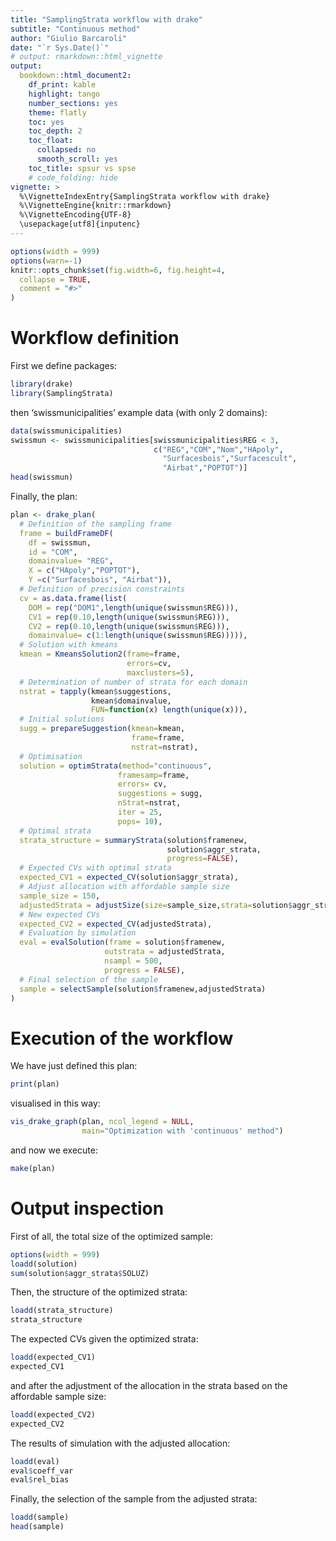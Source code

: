 ```yaml
---
title: "SamplingStrata workflow with drake"
subtitle: "Continuous method"
author: "Giulio Barcaroli"
date: "`r Sys.Date()`"
# output: rmarkdown::html_vignette
output: 
  bookdown::html_document2:
    df_print: kable
    highlight: tango
    number_sections: yes
    theme: flatly
    toc: yes
    toc_depth: 2
    toc_float:
      collapsed: no
      smooth_scroll: yes
    toc_title: spsur vs spse
    # code_folding: hide
vignette: >
  %\VignetteIndexEntry{SamplingStrata workflow with drake}
  %\VignetteEngine{knitr::rmarkdown}
  %\VignetteEncoding{UTF-8}
  \usepackage[utf8]{inputenc}
---
```


```r
options(width = 999)
options(warn=-1)
knitr::opts_chunk$set(fig.width=6, fig.height=4,
  collapse = TRUE,
  comment = "#>"
)
```


# Workflow definition

First we define packages:

```r
library(drake)
library(SamplingStrata)
```

then 'swissmunicipalities' example data (with only 2 domains):

```r
data(swissmunicipalities)
swissmun <- swissmunicipalities[swissmunicipalities$REG < 3,
                                c("REG","COM","Nom","HApoly",
                                  "Surfacesbois","Surfacescult",
                                  "Airbat","POPTOT")]
head(swissmun)
```

Finally, the plan:

```r
plan <- drake_plan(
  # Definition of the sampling frame
  frame = buildFrameDF(
    df = swissmun,
    id = "COM",
    domainvalue= "REG",
    X = c("HApoly","POPTOT"),
    Y =c("Surfacesbois", "Airbat")),
  # Definition of precision constraints
  cv = as.data.frame(list(
    DOM = rep("DOM1",length(unique(swissmun$REG))),
    CV1 = rep(0.10,length(unique(swissmun$REG))),
    CV2 = rep(0.10,length(unique(swissmun$REG))),
    domainvalue= c(1:length(unique(swissmun$REG))))),
  # Solution with kmeans
  kmean = KmeansSolution2(frame=frame,
                          errors=cv,
                          maxclusters=5),
  # Determination of number of strata for each domain
  nstrat = tapply(kmean$suggestions,
                  kmean$domainvalue,
                  FUN=function(x) length(unique(x))),
  # Initial solutions
  sugg = prepareSuggestion(kmean=kmean,
                           frame=frame,
                           nstrat=nstrat),
  # Optimisation
  solution = optimStrata(method="continuous",
                        framesamp=frame,
                        errors= cv,
                        suggestions = sugg,
                        nStrat=nstrat,
                        iter = 25,
                        pops= 10),
  # Optimal strata
  strata_structure = summaryStrata(solution$framenew,
                                   solution$aggr_strata,
                                   progress=FALSE),
  # Expected CVs with optimal strata
  expected_CV1 = expected_CV(solution$aggr_strata),
  # Adjust allocation with affordable sample size
  sample_size = 150,
  adjustedStrata = adjustSize(size=sample_size,strata=solution$aggr_strata,cens=NULL),
  # New expected CVs
  expected_CV2 = expected_CV(adjustedStrata),
  # Evaluation by simulation
  eval = evalSolution(frame = solution$framenew, 
                     outstrata = adjustedStrata, 
                     nsampl = 500,
                     progress = FALSE), 
  # Final selection of the sample
  sample = selectSample(solution$framenew,adjustedStrata)
)
```

# Execution of the workflow

We have just defined this plan:

```r
print(plan)
```

visualised in this way:

```r
vis_drake_graph(plan, ncol_legend = NULL,
                main="Optimization with 'continuous' method")
```

and now we execute:

```r
make(plan)
```


# Output inspection

First of all, the total size of the optimized sample:

```r
options(width = 999)
loadd(solution)
sum(solution$aggr_strata$SOLUZ)
```

Then, the structure of the optimized strata:

```r
loadd(strata_structure)
strata_structure

```

The expected CVs given the optimized strata:

```r
loadd(expected_CV1)
expected_CV1
```

and after the adjustment of the allocation in the strata based on the affordable sample size:

```r
loadd(expected_CV2)
expected_CV2
```

The results of simulation with the adjusted allocation:

```r
loadd(eval)
eval$coeff_var
eval$rel_bias
```

Finally, the selection of the sample from the adjusted strata:

```r
loadd(sample)
head(sample)
```


